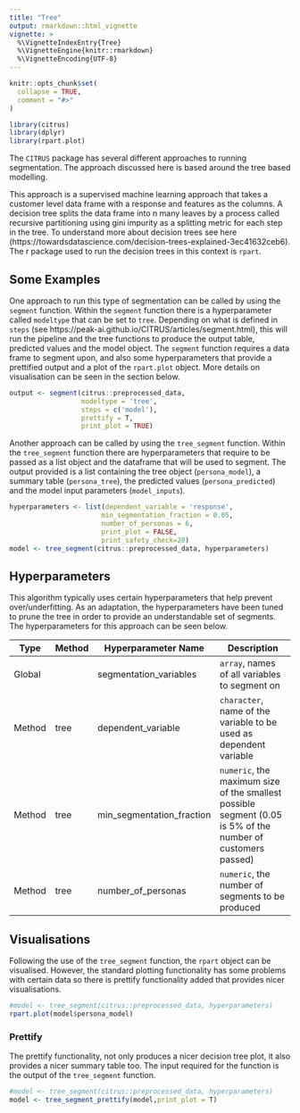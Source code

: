 ```yaml
---
title: "Tree"
output: rmarkdown::html_vignette
vignette: >
  %\VignetteIndexEntry{Tree}
  %\VignetteEngine{knitr::rmarkdown}
  %\VignetteEncoding{UTF-8}
---
```


```r
knitr::opts_chunk$set(
  collapse = TRUE,
  comment = "#>"
)
```

```r
library(citrus)
library(dplyr)
library(rpart.plot)
```
The `CITRUS` package has several different approaches to running segmentation. The approach discussed here is based around the tree based modelling. 

This approach is a supervised machine learning approach that takes a customer level data frame with a response and features as the columns. A decision tree splits the data frame into n many leaves by a process called recursive partitioning using gini impurity as a splitting metric for each step in the tree. To understand more about decision trees see here (https://towardsdatascience.com/decision-trees-explained-3ec41632ceb6). The r package used to run the decision trees in this context is `rpart`.  

## Some Examples

One approach to run this type of segmentation can be called by using the `segment` function. Within the `segment` function there is a hyperparameter called `modeltype` that can be set to `tree`. Depending on what is defined in `steps` (see https://peak-ai.github.io/CITRUS/articles/segment.html), this will run the pipeline and the tree functions to produce the output table, predicted values and the model object. The `segment` function requires a data frame to segment upon, and also some hyperparameters that provide a prettified output and a plot of the `rpart.plot` object. More details on visualisation can be seen in the section below.        

```r
output <- segment(citrus::preprocessed_data, 
                  modeltype = 'tree',
                  steps = c('model'),
                  prettify = T,
                  print_plot = TRUE)
```

Another approach can be called by using the `tree_segment` function. Within the `tree_segment` function there are hyperparameters that require to be passed as a list object and the dataframe that will be used to segment. The output provided is a list containing the tree object (`persona_model`), a summary table (`persona_tree`), the predicted values (`persona_predicted`) and the model input parameters (`model_inputs`).

```r
hyperparameters <- list(dependent_variable = 'response',
                       min_segmentation_fraction = 0.05,
                       number_of_personas = 6,
                       print_plot = FALSE,
                       print_safety_check=20)
model <- tree_segment(citrus::preprocessed_data, hyperparameters)
```

## Hyperparameters

This algorithm typically uses certain hyperparameters that help prevent over/underfitting. As an adaptation, the hyperparameters have been tuned to prune the tree in order to provide an understandable set of segments. The hyperparameters for this approach can be seen below. 

<center>

| Type   | Method       | Hyperparameter Name    | Description                                                   |
|--------|--------------|------------------------|---------------------------------------------------------------|
| Global |              | segmentation_variables | `array`, names of all variables to segment on                   |
| Method | tree         | dependent_variable     | `character`, name of the variable to be used as dependent variable |
| Method | tree         | min_segmentation_fraction     | `numeric`, the maximum size of the smallest possible segment (0.05 is 5% of the number of customers passed) |
| Method | tree         | number_of_personas     | `numeric`, the number of segments to be produced |

</center>

## Visualisations

Following the use of the `tree_segment` function, the `rpart` object can be visualised. However, the standard plotting functionality has some problems with certain data so there is prettify functionality added that provides nicer visualisations.

```r
#model <- tree_segment(citrus::preprocessed_data, hyperparameters)
rpart.plot(model$persona_model)
``` 

### Prettify 

The prettify functionality, not only produces a nicer decision tree plot, it also provides a nicer summary table too. The input required for the function is the output of the `tree_segment` function. 
```r
#model <- tree_segment(citrus::preprocessed_data, hyperparameters)
model <- tree_segment_prettify(model,print_plot = T)
```